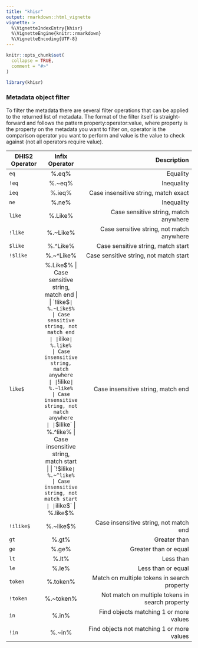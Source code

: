 ```yaml
---
title: "khisr"
output: rmarkdown::html_vignette
vignette: >
  %\VignetteIndexEntry{khisr}
  %\VignetteEngine{knitr::rmarkdown}
  %\VignetteEncoding{UTF-8}
---
```


```r
knitr::opts_chunk$set(
  collapse = TRUE,
  comment = "#>"
)
```

```r
library(khisr)
```

### Metadata object filter

To filter the metadata there are several filter operations that can be applied to the returned list of metadata. The format of the filter itself is straight-forward and follows the pattern property:operator:value, where property is the property on the metadata you want to filter on, operator is the comparison operator you want to perform and value is the value to check against (not all operators require value).

| DHIS2 Operator  | Infix Operator  | Description                                         |
|-----------------|:---------------:|----------------------------------------------------:|
| `eq`            | %.eq%           | Equality                                            |
| `!eq`           | %.~eq%          | Inequality                                          |
| `ieq`           | %.ieq%          | Case insensitive string, match exact                |
| `ne`            | %.ne%           | Inequality                                          |
| `like`          | %.Like%         | Case sensitive string, match anywhere               |
| `!like`         | %.~Like%        | Case sensitive string, not match anywhere           |
| `$like`         | %.^Like%        | Case sensitive string, match start                  |
| `!$like`        | %.~^Like%       | Case sensitive string, not match start              |
| `like$`         | %.Like$%        | Case sensitive string, match end                    |
| `!like$`        | %.~Like$%       | Case sensitive string, not match end                |
| `ilike`         | %.like%         | Case insensitive string, match anywhere             |
| `!ilike`        | %.~like%        | Case insensitive string, not match anywhere         |
| `$ilike`        | %.^like%        | Case insensitive string, match start                |
| `!$ilike`       | %.~^like%       | Case insensitive string, not match start            |
| `ilike$`        | %.like$%        | Case insensitive string, match end                  |
| `!ilike$`       | %.~like$%       | Case insensitive string, not match end              |
| `gt`            | %.gt%           | Greater than                                        |
| `ge`            | %.ge%           | Greater than or equal                               |
| `lt`            | %.lt%           | Less than                                           |
| `le`            | %.le%           | Less than or equal                                  |
| `token`         | %.token%        | Match on multiple tokens in search property         |
| `!token`        | %.~token%       | Not match on multiple tokens in search property     |
| `in`            | %.in%           | Find objects matching 1 or more values              |
| `!in`           | %.~in%          | Find objects not matching 1 or more values          |

